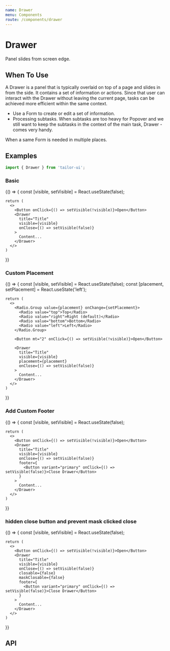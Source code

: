 ```yaml
---
name: Drawer
menu: Components
route: /components/drawer
---
```



# Drawer

Panel slides from screen edge.

## When To Use

A Drawer is a panel that is typically overlaid on top of a page and slides in from the side. It contains a set of information or actions. Since that user can interact with the Drawer without leaving the current page, tasks can be achieved more efficient within the same context.

- Use a Form to create or edit a set of information.
- Processing subtasks. When subtasks are too heavy for Popover and we still want to keep the subtasks in the context of the main task, Drawer - comes very handy.

When a same Form is needed in multiple places.

## Examples

```js
import { Drawer } from 'tailor-ui';
```

### Basic

<Playground>
  {() => {
    const [visible, setVisible] = React.useState(false);

    return (
      <>
        <Button onClick={() => setVisible(!visible)}>Open</Button>
        <Drawer
          title="Title"
          visible={visible}
          onClose={() => setVisible(false)}
        >
          Content...
        </Drawer>
      </>
    )

}}

</Playground>

### Custom Placement

<Playground>
  {() => {
    const [visible, setVisible] = React.useState(false);
    const [placement, setPlacement] = React.useState('left');

    return (
      <>
        <Radio.Group value={placement} onChange={setPlacement}>
          <Radio value="top">Top</Radio>
          <Radio value="right">Right (default)</Radio>
          <Radio value="bottom">Bottom</Radio>
          <Radio value="left">Left</Radio>
        </Radio.Group>

        <Button mt="2" onClick={() => setVisible(!visible)}>Open</Button>

        <Drawer
          title="Title"
          visible={visible}
          placement={placement}
          onClose={() => setVisible(false)}
        >
          Content...
        </Drawer>
      </>
    )

}}

</Playground>

### Add Custom Footer

<Playground>
  {() => {
    const [visible, setVisible] = React.useState(false);

    return (
      <>
        <Button onClick={() => setVisible(!visible)}>Open</Button>
        <Drawer
          title="Title"
          visible={visible}
          onClose={() => setVisible(false)}
          footer={
            <Button variant="primary" onClick={() => setVisible(false)}>Close Drawer</Button>
          }
        >
          Content...
        </Drawer>
      </>
    )

}}

</Playground>

### hidden close button and prevent mask clicked close

<Playground>
  {() => {
    const [visible, setVisible] = React.useState(false);

    return (
      <>
        <Button onClick={() => setVisible(!visible)}>Open</Button>
        <Drawer
          title="Title"
          visible={visible}
          onClose={() => setVisible(false)}
          closable={false}
          maskClosable={false}
          footer={
            <Button variant="primary" onClick={() => setVisible(false)}>Close Drawer</Button>
          }
        >
          Content...
        </Drawer>
      </>
    )

}}

</Playground>

## API

<!-- FIXME: API Table -->
<!-- <PropsTable of={Drawer} /> -->
